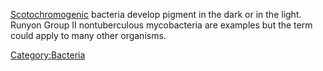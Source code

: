 [[Scotochromogenic]] bacteria develop pigment in the dark or in the light. Runyon Group II nontuberculous mycobacteria are examples but the term could apply to many other organisms.

[[Category:Bacteria]]

{{bacteria-stub}}